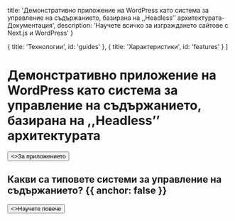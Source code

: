 
  title: 'Демонстративно приложение на WordPress като система за управление на съдържанието, базирана на ,,Headless’’ архитектурата- Документация',
  description: 'Научете всичко за изграждането сайтове с Next.js и WordPress'
}

  { title: 'Технологии', id: 'guides' },
  { title: 'Характеристики', id: 'features' }
]

<HeroPattern />

# Демонстративно приложение на WordPress като система за управление на съдържанието, базирана на ,,Headless’’ архитектурата

<div className="not-prose mb-16 mt-6 flex gap-3">
  <Button href="/documentation/about-the-application" arrow="right">
    <>За приложението</>
  </Button>
</div>

## Какви са типовете системи за управление на съдържанието? {{ anchor: false }}

<div className="not-prose">
  <Button href="/documentation/core-principles" variant="text" arrow="right">
    <>Научете повече</>
  </Button>
</div>

<Technologies />

<Features />